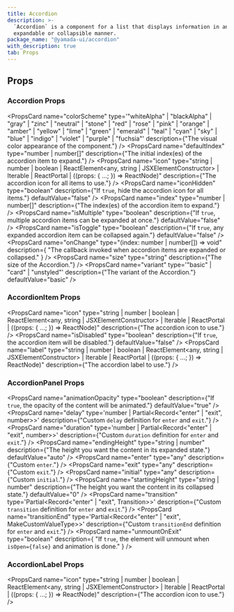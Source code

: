 ```yaml
---
title: Accordion
description: >-
  `Accordion` is a component for a list that displays information in an
  expandable or collapsible manner.
package_name: "@yamada-ui/accordion"
with_description: true
tab: Props
---
```


## Props

### Accordion Props

<PropsCard
  name="colorScheme"
  type='"whiteAlpha" | "blackAlpha" | "gray" | "zinc" | "neutral" | "stone" | "red" | "rose" | "pink" | "orange" | "amber" | "yellow" | "lime" | "green" | "emerald" | "teal" | "cyan" | "sky" | "blue" | "indigo" | "violet" | "purple" | "fuchsia"'
  description={"The visual color appearance of the component."}
/>
<PropsCard
  name="defaultIndex"
  type="number | number[]"
  description={"The initial index(es) of the accordion item to expand."}
/>
<PropsCard
  name="icon"
  type="string | number | boolean | ReactElement<any, string | JSXElementConstructor<any>> | Iterable<ReactNode> | ReactPortal | ((props: { ...; }) => ReactNode)"
  description={"The accordion icon for all items to use."}
/>
<PropsCard
  name="iconHidden"
  type="boolean"
  description={"If `true`, hide the accordion icon for all items."}
  defaultValue="false"
/>
<PropsCard
  name="index"
  type="number | number[]"
  description={"The index(es) of the accordion item to expand."}
/>
<PropsCard
  name="isMultiple"
  type="boolean"
  description={"If `true`, multiple accordion items can be expanded at once."}
  defaultValue="false"
/>
<PropsCard
  name="isToggle"
  type="boolean"
  description={"If `true`, any expanded accordion item can be collapsed again."}
  defaultValue="false"
/>
<PropsCard
  name="onChange"
  type="(index: number | number[]) => void"
  description={
    "The callback invoked when accordion items are expanded or collapsed."
  }
/>
<PropsCard
  name="size"
  type="string"
  description={"The size of the Accordion."}
/>
<PropsCard
  name="variant"
  type='"basic" | "card" | "unstyled"'
  description={"The variant of the Accordion."}
  defaultValue="basic"
/>

### AccordionItem Props

<PropsCard
  name="icon"
  type="string | number | boolean | ReactElement<any, string | JSXElementConstructor<any>> | Iterable<ReactNode> | ReactPortal | ((props: { ...; }) => ReactNode)"
  description={"The accordion icon to use."}
/>
<PropsCard
  name="isDisabled"
  type="boolean"
  description={"If `true`, the accordion item will be disabled."}
  defaultValue="false"
/>
<PropsCard
  name="label"
  type="string | number | boolean | ReactElement<any, string | JSXElementConstructor<any>> | Iterable<ReactNode> | ReactPortal | ((props: { ...; }) => ReactNode)"
  description={"The accordion label to use."}
/>

### AccordionPanel Props

<PropsCard
  name="animationOpacity"
  type="boolean"
  description={"If `true`, the opacity of the content will be animated."}
  defaultValue="true"
/>
<PropsCard
  name="delay"
  type='number | Partial<Record<"enter" | "exit", number>>'
  description={"Custom `delay` definition for `enter` and `exit`."}
/>
<PropsCard
  name="duration"
  type='number | Partial<Record<"enter" | "exit", number>>'
  description={"Custom `duration` definition for `enter` and `exit`."}
/>
<PropsCard
  name="endingHeight"
  type="string | number"
  description={"The height you want the content in its expanded state."}
  defaultValue="auto"
/>
<PropsCard name="enter" type="any" description={"Custom `enter`."} />
<PropsCard name="exit" type="any" description={"Custom `exit`."} />
<PropsCard name="initial" type="any" description={"Custom `initial`."} />
<PropsCard
  name="startingHeight"
  type="string | number"
  description={"The height you want the content in its collapsed state."}
  defaultValue="0"
/>
<PropsCard
  name="transition"
  type='Partial<Record<"enter" | "exit", Transition>>'
  description={"Custom `transition` definition for `enter` and `exit`."}
/>
<PropsCard
  name="transitionEnd"
  type='Partial<Record<"enter" | "exit", MakeCustomValueType<TargetProperties>>>'
  description={"Custom `transitionEnd` definition for `enter` and `exit`."}
/>
<PropsCard
  name="unmountOnExit"
  type="boolean"
  description={
    "If `true`, the element will unmount when `isOpen={false}` and animation is done."
  }
/>

### AccordionLabel Props

<PropsCard
  name="icon"
  type="string | number | boolean | ReactElement<any, string | JSXElementConstructor<any>> | Iterable<ReactNode> | ReactPortal | ((props: { ...; }) => ReactNode)"
  description={"The accordion icon to use."}
/>
